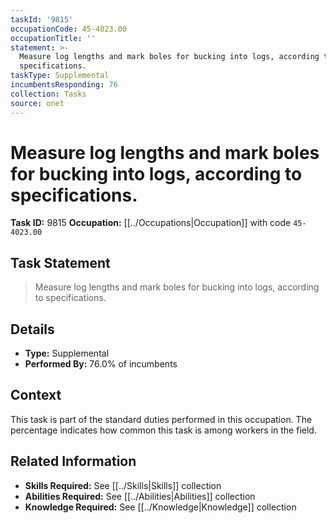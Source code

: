 ```yaml
---
taskId: '9815'
occupationCode: 45-4023.00
occupationTitle: ''
statement: >-
  Measure log lengths and mark boles for bucking into logs, according to
  specifications.
taskType: Supplemental
incumbentsResponding: 76
collection: Tasks
source: onet
---
```

# Measure log lengths and mark boles for bucking into logs, according to specifications.

**Task ID:** 9815
**Occupation:** [[../Occupations|Occupation]] with code `45-4023.00`

## Task Statement

> Measure log lengths and mark boles for bucking into logs, according to specifications.

## Details

- **Type:** Supplemental
- **Performed By:** 76.0% of incumbents

## Context

This task is part of the standard duties performed in this occupation. The percentage indicates how common this task is among workers in the field.

## Related Information

- **Skills Required:** See [[../Skills|Skills]] collection
- **Abilities Required:** See [[../Abilities|Abilities]] collection
- **Knowledge Required:** See [[../Knowledge|Knowledge]] collection
